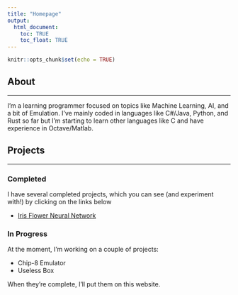 ```yaml
---
title: "Homepage"
output: 
  html_document:
    toc: TRUE
    toc_float: TRUE
---
```


```r
knitr::opts_chunk$set(echo = TRUE)
```
<style>
div.blue pre { background-color:lightblue; }
div.blue pre.r { background-color:blue; }
</style>

<div class = "blue">


## About
***

I'm a learning programmer focused on topics like Machine Learning, AI, and a bit of Emulation. I've mainly coded in languages like C#/Java, Python, and Rust so far but I'm starting to learn other languages like C and have experience in Octave/Matlab. 

## Projects
***

### Completed

I have several completed projects, which you can see (and experiment with!) by clicking on the links below

- [Iris Flower Neural Network](thunderingwest4.github.io/irisflower.html)

### In Progress

At the moment, I'm working on a couple of projects: 

+ Chip-8 Emulator
+ Useless Box

When they're complete, I'll put them on this website. 

</div>